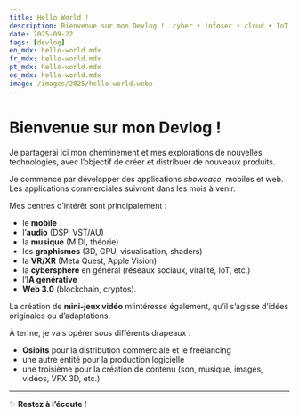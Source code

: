 ```yaml
---
title: Hello World !
description: Bienvenue sur mon Devlog !  cyber • infosec • cloud • IoT • GPU • graphics • XR • mobile • music & audio
date: 2025-09-22
tags: [devlog]
en_mdx: hello-world.mdx
fr_mdx: hello-world.mdx
pt_mdx: hello-world.mdx
es_mdx: hello-world.mdx
image: /images/2025/hello-world.webp
---
```


<ThemeImage
  lightSrc="/images/2025/hello-world.webp"
  darkSrc="/images/2025/hello-world.webp"
  alt="Where everything is built"
  width={800}
  height={600}
  priority={true}
/>

# Bienvenue sur mon Devlog !  

Je partagerai ici mon cheminement et mes explorations de nouvelles technologies, avec l’objectif de créer et distribuer de nouveaux produits.  

Je commence par développer des applications *showcase*, mobiles et web. Les applications commerciales suivront dans les mois à venir.  

Mes centres d’intérêt sont principalement :  
- le **mobile**  
- l’**audio** (DSP, VST/AU)  
- la **musique** (MIDI, théorie)  
- les **graphismes** (3D, GPU, visualisation, shaders)  
- la **VR/XR** (Meta Quest, Apple Vision)  
- la **cybersphère** en général (réseaux sociaux, viralité, IoT, etc.)  
- l’**IA générative**  
- **Web 3.0** (blockchain, cryptos). 


La création de **mini-jeux vidéo** m’intéresse également, qu’il s’agisse d’idées originales ou d’adaptations.  

À terme, je vais opérer sous différents drapeaux :  
- **Osibits** pour la distribution commerciale et le freelancing  
- une autre entité pour la production logicielle  
- une troisième pour la création de contenu (son, musique, images, vidéos, VFX 3D, etc.)  

---

✨ **Restez à l’écoute !**
